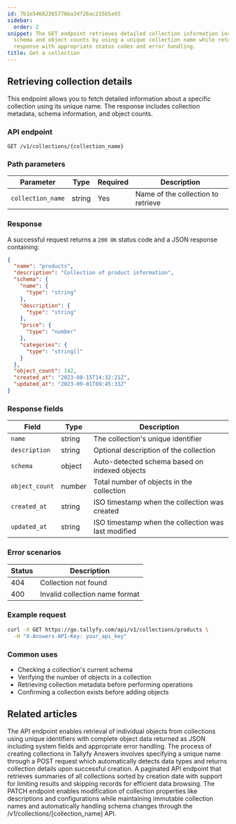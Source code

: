 ```yaml
---
id: 7b1e54682365776ba3df26ac215b5a93
sidebar:
  order: 2
snippet: The GET endpoint retrieves detailed collection information including metadata
  schema and object counts by using a unique collection name while returning a JSON
  response with appropriate status codes and error handling.
title: Get a collection
---
```


## Retrieving collection details

This endpoint allows you to fetch detailed information about a specific collection using its unique name. The response includes collection metadata, schema information, and object counts.

### API endpoint

```
GET /v1/collections/{collection_name}
```

### Path parameters

| Parameter | Type | Required | Description |
|-----------|------|----------|-------------|
| `collection_name` | string | Yes | Name of the collection to retrieve |

### Response

A successful request returns a `200 OK` status code and a JSON response containing:

```json
{
  "name": "products",
  "description": "Collection of product information",
  "schema": {
    "name": {
      "type": "string"
    },
    "description": {
      "type": "string"
    },
    "price": {
      "type": "number"
    },
    "categories": {
      "type": "string[]"
    }
  },
  "object_count": 142,
  "created_at": "2023-08-15T14:32:21Z",
  "updated_at": "2023-09-01T09:45:33Z"
}
```

### Response fields

| Field | Type | Description |
|-------|------|-------------|
| `name` | string | The collection's unique identifier |
| `description` | string | Optional description of the collection |
| `schema` | object | Auto-detected schema based on indexed objects |
| `object_count` | number | Total number of objects in the collection |
| `created_at` | string | ISO timestamp when the collection was created |
| `updated_at` | string | ISO timestamp when the collection was last modified |

### Error scenarios

| Status | Description |
|--------|-------------|
| 404 | Collection not found |
| 400 | Invalid collection name format |

### Example request

```bash
curl -X GET https://go.tallyfy.com/api/v1/collections/products \
  -H "X-Answers-API-Key: your_api_key"
```

### Common uses

- Checking a collection's current schema
- Verifying the number of objects in a collection
- Retrieving collection metadata before performing operations
- Confirming a collection exists before adding objects


## Related articles
<CardGrid>
<LinkTitleCard header="<b>Objects > Get an object</b>" href="/products/answers/objects/get-object/" > The API endpoint enables retrieval of individual objects from collections using unique identifiers with complete object data returned as JSON including system fields and appropriate error handling. </LinkTitleCard>
<LinkTitleCard header="<b>Collections > Create a collection</b>" href="/products/answers/collections/create-collection/" > The process of creating collections in Tallyfy Answers involves specifying a unique name through a POST request which automatically detects data types and returns collection details upon successful creation. </LinkTitleCard>
<LinkTitleCard header="<b>Collections > Get all collections</b>" href="/products/answers/collections/get-all-collections/" > A paginated API endpoint that retrieves summaries of all collections sorted by creation date with support for limiting results and skipping records for efficient data browsing. </LinkTitleCard>
<LinkTitleCard header="<b>Collections > Update a collection</b>" href="/products/answers/collections/update-collection/" > The PATCH endpoint enables modification of collection properties like descriptions and configurations while maintaining immutable collection names and automatically handling schema changes through the /v1/collections/[collection_name] API. </LinkTitleCard>
</CardGrid>